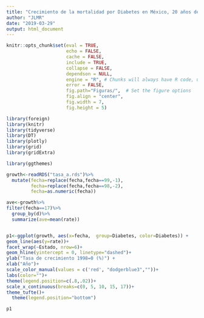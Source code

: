 ```yaml
---
title: "Crecimiento de la mortalidad por Diabetes en México, 20 años de cambios."
author: "JLMR"
date: "2019-03-29"
output: html_document
---
```



```r
knitr::opts_chunk$set(eval = TRUE, 
                      echo = FALSE, 
                      cache = FALSE,
                      include = TRUE,
                      collapse = FALSE,
                      dependson = NULL,
                      engine = "R", # Chunks will always have R code, unless noted
                      error = FALSE,                      
                      fig.path="Figuras/",  # Set the figure options
                      fig.align = "center", 
                      fig.width = 7,
                      fig.height = 5)
```



```r

library(foreign)
library(knitr)
library(tidyverse)
library(DT)
library(plotly)
library(grid)
library(gridExtra)
```





```r

library(ggthemes)

growth<-readRDS("tasa_a.rds")%>%
  mutate(fecha=replace(fecha,fecha==99,-1),
         fecha=replace(fecha,fecha==98,-2), 
         fecha=as.numeric(fecha))

ave<-growth%>%
filter(fecha==17)%>%
  group_by(d)%>%
  summarize(ave=mean(rate))


p1<-ggplot(growth, aes(x=fecha,  group=Diabetes, color=Diabetes)) +
geom_line(aes(y=rate))+
facet_wrap(~Estado, nrow=6)+
geom_hline(yintercept = 0, linetype="dashed")+
ylab("Tasa de crecimiento 1998=0 (%)") +
xlab("Año")+
scale_color_manual(values = c('red', "dodgerblue3",""))+
labs(color="")+
theme(legend.position=c(.8,.02))+
scale_x_continuous(breaks=c(0, 5, 10, 15, 17))+
theme_tufte()+
  theme(legend.position="bottom")

p1
```
